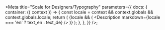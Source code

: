 
<Meta
  title="Scale for Designers/Typography"
  parameters={{
    docs: {
      container: ({ context }) => {
        const locale = context && context.globals && context.globals.locale;
        return (
          <DocsContainer context={context}>
            {locale && (
              <Description markdown={locale === 'en' ? text_en : text_de} />
            )}
          </DocsContainer>
        );
      },
    },
  }}
/>;
